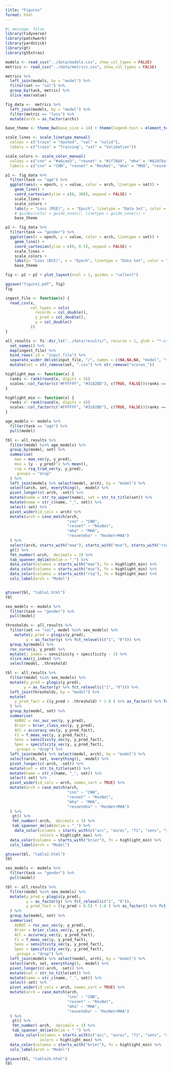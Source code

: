 ```yaml
---
title: "Figures"
format: html
---
```


```r
#| message: false
library(tidyverse)
library(patchwork)
library(yardstick)
library(gt)
library(gtExtras)

models <- read_csv("../data/models.csv", show_col_types = FALSE)
metrics <- read_csv("../data/metrics.csv", show_col_types = FALSE)
```

```r
metrics %>%
  left_join(models, by = "model") %>%
  filter(set == "val") %>%
  group_by(task, metric) %>%
  slice_max(value)
```


```r
fig_data <-  metrics %>%
  left_join(models, by = "model") %>%
  filter(metric == "loss") %>%
  mutate(arch = as_factor(arch))

base_theme <- theme_bw(base_size = 14) + theme(legend.text = element_text(size = 10))

scale_lines <- scale_linetype_manual(
  values = c("train" = "dashed", "val" = "solid"),
  labels = c("train" = "Training", "val" = "Validation")) 

scale_colors <- scale_color_manual(
  values = c("cnn" = "#a6cee3", "resnet" = "#1f78b4", "mha" = "#b2df8a", "resnetmha" = "#33a02c"),
  labels = c("cnn" = "CNN", "resnet" = "ResNet", "mha" = "MHA", "resnetmha" = "ResNet+MHA"))

p1 <- fig_data %>%
  filter(task == "age") %>%
  ggplot(aes(x = epoch, y = value, color = arch, linetype = set)) + 
    geom_line() +
    coord_cartesian(ylim = c(0, 300), expand = FALSE) +
    scale_lines + 
    scale_colors +
    labs(y = "Loss (MSE)", x = "Epoch", linetype = "Data Set", color = "Model", subtitle = "Age") +
    # guides(color = guide_none(), linetype = guide_none()) + 
    base_theme 

p2 <- fig_data %>%
  filter(task == "gender") %>%
  ggplot(aes(x = epoch, y = value, color = arch, linetype = set)) + 
    geom_line() +
    coord_cartesian(ylim = c(0, 0.5), expand = FALSE) +
    scale_lines + 
    scale_colors +
    labs(y= "Loss (BCE)", x = "Epoch", linetype = "Data Set", color = "Model", subtitle = "Sex") +
    base_theme

fig <- p1 + p2 + plot_layout(ncol = 1, guides = "collect") 

ggsave("figure1.pdf", fig)
fig
```


```r
ingest_file <- function(x) {
  read_csv(x,
           col_types = cols(
             records = col_double(),
             y_pred = col_double(),
             y = col_double()
           ))
}

all_results <- fs::dir_ls("../data/results/", recurse = 1, glob = "*.csv") %>%
  set_names() %>%
  map(ingest_file) %>%
  bind_rows(.id = "input_file") %>%
  separate_wider_delim(input_file, "/", names = c(NA,NA,NA, "model", "set")) %>%
  mutate(set = str_remove(set, ".csv") %>% str_remove("scores_"))
```

```r
highlight_max <- function(x) {
  ranks <- rank(round(x, digits = 5))
  scales::col_factor(c("#FFFFFF", "#3182BD"), c(TRUE, FALSE))(ranks == max(ranks))
}

highlight_min <- function(x) {
  ranks <- rank(round(x, digits = 4))
  scales::col_factor(c("#FFFFFF", "#3182BD"), c(TRUE, FALSE))(ranks == min(ranks))
}

age_models <- models %>%
  filter(task == "age") %>%
  pull(model)

tbl <- all_results %>%
  filter(model %in% age_models) %>%
  group_by(model, set) %>%
  summarise(
    mae = mae_vec(y, y_pred),
    mse = (y - y_pred)^2 %>% mean(),
    rsq = rsq_trad_vec(y, y_pred),
    .groups = "drop"
  ) %>%
  left_join(models %>% select(model, arch), by = "model") %>%
  select(arch, set, everything(), -model) %>%
  pivot_longer(c(-arch, -set)) %>%
  mutate(name = str_to_upper(name), set = str_to_title(set)) %>%
  mutate(name = str_c(name, "_", set)) %>%
  select(-set) %>%
  pivot_wider(id_cols = arch) %>%
  mutate(arch = case_match(arch, 
                           "cnn" ~ "CNN", 
                           "resnet" ~ "ResNet", 
                           "mha" ~ "MHA", 
                           "resnetmha" ~ "ResNet+MHA")
  ) %>%
  select(arch, starts_with("mae"), starts_with("mse"), starts_with("rsq")) %>%
  gt() %>%
  fmt_number(-arch,  decimals = 2) %>%
  tab_spanner_delim(delim = "_") %>%
  data_color(columns = starts_with("mae"), fn = highlight_min) %>%
  data_color(columns = starts_with("mse"), fn = highlight_min) %>%
  data_color(columns = starts_with("rsq"), fn = highlight_max) %>%
  cols_label(arch = "Model")


gtsave(tbl, "table1.html")
tbl
```

```r
sex_models <- models %>%
  filter(task == "gender") %>%
  pull(model)

thresholds <- all_results %>%
  filter(set == "val", model %in% sex_models) %>%
    mutate(y_pred = plogis(y_pred), 
         y = as_factor(y) %>% fct_relevel(c("1", "0"))) %>%
  group_by(model) %>%
  roc_curve(y, y_pred) %>%
  mutate(j_index = sensitivity + specificity - 1) %>%
  slice_max(j_index) %>%
  select(model, .threshold)

tbl <- all_results %>%
  filter(model %in% sex_models) %>%
  mutate(y_pred = plogis(y_pred),
        y = as_factor(y) %>% fct_relevel(c("1", "0"))) %>%
  left_join(thresholds, by = "model") %>%
  mutate(
    y_pred_fact = ((y_pred > .threshold) * 1.0 ) %>% as_factor() %>% fct_relevel(c("1", "0"))
  ) %>%
  group_by(model, set) %>%
  summarise(
    AUROC = roc_auc_vec(y, y_pred),
    Brier = brier_class_vec(y, y_pred),
    ACC = accuracy_vec(y, y_pred_fact),
    F1 = f_meas_vec(y, y_pred_fact),
    Sens = sensitivity_vec(y, y_pred_fact),
    Spec = specificity_vec(y, y_pred_fact),
    .groups = "drop") %>%
  left_join(models %>% select(model, arch), by = "model") %>%
  select(arch, set, everything(), -model) %>%
  pivot_longer(c(-arch, -set)) %>%
  mutate(set = str_to_title(set)) %>%
  mutate(name = str_c(name, "_", set)) %>%
  select(-set) %>%
  pivot_wider(id_cols = arch, names_sort = TRUE) %>%
  mutate(arch = case_match(arch,
                           "cnn" ~ "CNN",
                           "resnet" ~ "ResNet",
                           "mha" ~ "MHA",
                           "resnetmha" ~ "ResNet+MHA")
  ) %>%
   gt() %>%
   fmt_number(-arch,  decimals = 3) %>%
   tab_spanner_delim(delim = "_") %>%
    data_color(columns = starts_with(c("acc", "auroc", "f1", "sens", "spec")),
               colors = highlight_max) %>%
  data_color(columns = starts_with("brier"), fn = highlight_min) %>%
  cols_label(arch = "Model")

gtsave(tbl, "table2.html")
tbl
```



```r
sex_models <- models %>%
  filter(task == "gender") %>%
  pull(model)

tbl <- all_results %>%
  filter(model %in% sex_models) %>%
  mutate(y_pred = plogis(y_pred), 
         y = as_factor(y) %>% fct_relevel(c("1", "0")),
         y_pred_fact = ((y_pred > 0.5) * 1.0 ) %>% as_factor() %>% fct_relevel(c("1", "0"))
  ) %>%
  group_by(model, set) %>%
  summarise(
    AUROC = roc_auc_vec(y, y_pred),
    Brier = brier_class_vec(y, y_pred),
    ACC = accuracy_vec(y, y_pred_fact),
    F1 = f_meas_vec(y, y_pred_fact),
    Sens = sensitivity_vec(y, y_pred_fact),
    Spec = specificity_vec(y, y_pred_fact),
    .groups = "drop") %>%
  left_join(models %>% select(model, arch), by = "model") %>%
  select(arch, set, everything(), -model) %>%
  pivot_longer(c(-arch, -set)) %>%
  mutate(set = str_to_title(set)) %>%
  mutate(name = str_c(name, "_", set)) %>%
  select(-set) %>%
  pivot_wider(id_cols = arch, names_sort = TRUE) %>%
  mutate(arch = case_match(arch,
                           "cnn" ~ "CNN",
                           "resnet" ~ "ResNet",
                           "mha" ~ "MHA",
                           "resnetmha" ~ "ResNet+MHA")
  ) %>%
   gt() %>%
   fmt_number(-arch,  decimals = 3) %>%
   tab_spanner_delim(delim = "_") %>%
    data_color(columns = starts_with(c("acc", "auroc", "f1", "sens", "spec")),
               colors = highlight_max) %>%
  data_color(columns = starts_with("brier"), fn = highlight_min) %>%
  cols_label(arch = "Model")

gtsave(tbl, "table2b.html")
tbl
```








